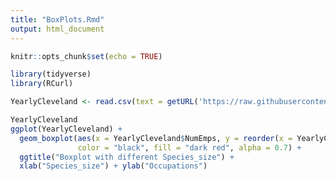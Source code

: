 ```yaml
---
title: "BoxPlots.Rmd"
output: html_document
---
```


```r
knitr::opts_chunk$set(echo = TRUE)
```

```r
library(tidyverse)
library(RCurl)
```

```r

YearlyCleveland <- read.csv(text = getURL('https://raw.githubusercontent.com/tracy3057/STAT5702_NYC_Employment_Analysis/main/DataPreprocessing/Data/NumEmp/yearly_cleveland.csv'))

```

```r
YearlyCleveland
ggplot(YearlyCleveland) +
  geom_boxplot(aes(x = YearlyCleveland$NumEmps, y = reorder(x = YearlyCleveland$Occupations,YearlyCleveland$NumEmps)),
               color = "black", fill = "dark red", alpha = 0.7) + 
  ggtitle("Boxplot with different Species_size") +
  xlab("Species_size") + ylab("Occupations")

```